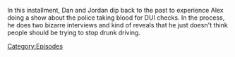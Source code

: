{{DEFAULTSORT:
    #_EPISODE_0873:March 24, 2004
}}{{Episode
    | title           = March 24, 2004
    | caption         = Listen to this episode on [https://knowledgefight.libsyn.com/873-march-24-2004 Libsyn] [None Spotify]
    | episodeNumber   = 873
    | length          = 01:40:17
    | airDate         = December 1, 2023
    | coverageDate    = March 24, 2004
    | previousEpisode = [[872: November 26, 2023]]
    | nextEpisode     = [[874: November 30, 2023]]
}}

{{Stub}}

In this installment, Dan and Jordan dip back to the past to experience Alex doing a show about the police taking blood for DUI checks.  In the process, he does two bizarre interviews and kind of reveals that he just doesn't think people should be trying to stop drunk driving.

[[Category:Episodes]]
